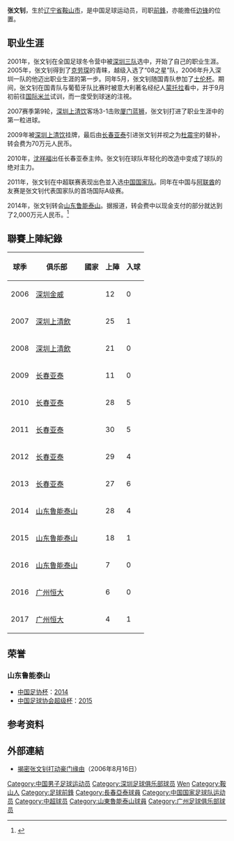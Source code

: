 {{BLPsources|time=2021-05-18T11:35:41+00:00}}
{{NoteTA|G1=足球}}
{{Football player infobox
| playername = 张文钊
| image = 
| fullname = 张文钊
| height = {{height|m=1.78}}
| nickname = 
| dateofbirth = {{birth date and age|1987|5|28}} 
| cityofbirth = [[辽宁省|辽宁省]][[鞍山市|鞍山市]]
| countryofbirth = {{CHN}}
| currentclub = 
| clubnumber = 
| position = [[前锋_(足球)|前鋒]]、[[边锋|边锋]]
| years1 = 2006–2008 | clubs1 = [[深圳上清饮|深圳上清饮]]   | caps1 = 58  | goals1 = 1  
| years2 = 2009–2013 | clubs2 = [[长春亚泰|长春亚泰]]    | caps2 = 125 | goals2 = 21
| years3 = 2014–2016 | clubs3 = [[山东鲁能泰山|山东鲁能泰山]] | caps3 = 53  | goals3 = 5
| years4 = 2016–2021 | clubs4 = [[广州恒大淘宝|广州恒大淘宝]] | caps4 = 19   | goals4 = 1
| years5 = 2019–2020 | clubs5 =→ [[北京人和|北京人和]]（租借） | caps5 = 26 | goals5 = 1
| nationalyears1 = 2011–2017
| nationalteam1  = [[中国国家足球队|中国]]
| nationalcaps1  = 6  
| nationalgoals1 = 0
| pcupdate = 2020年12月31日|
| ntupdat  = 2016年12月17日|
}}

'''张文钊'''{{BD|1987年|5月28日|||Z}}，生於[[辽宁省|辽宁省]][[鞍山市|鞍山市]]，是中国足球运动员，司职[[前锋_(足球)|前鋒]]，亦能擔任[[边锋|边锋]]的位置。

== 职业生涯 ==
2001年，张文钊在全国足球冬令营中被[[深圳上清饮|深圳三队]]选中，开始了自己的职业生涯。2005年，张文钊得到了[[克劳琛|克劳琛]]的青睐，越级入选了“08之星”队，2006年升入深圳一队的他迈出职业生涯的第一步。同年5月，张文钊随国青队参加了[[土伦杯|土伦杯]]。期间，张文钊在国青队与葡萄牙队比赛时被意大利著名经纪人[[蒙托拉|蒙托拉]]看中，并于9月初前往[[国际米兰|国际米兰]]试训，而一度受到球迷的注視。

2007赛季第9轮，[[深圳上清饮|深圳上清饮]]客场3-1击败[[厦门蓝狮|厦门蓝狮]]，张文钊打进了职业生涯中的第一粒进球。

2009年被[[深圳上清饮|深圳上清饮]]挂牌，最后由[[长春亚泰|长春亚泰]]引进张文钊并视之为[[杜震宇|杜震宇]]的替补，转会费为70万元人民币。

2010年，[[沈祥福|沈祥福]]出任长春亚泰主帅。张文钊在球队年轻化的改造中变成了球队的绝对主力。

2011年，张文钊在中超联赛表现出色並入选[[中国国家足球队|中国国家队]]。同年在中国与[[阿联酋国家足球队|阿联酋]]的友赛是张文钊代表国家队的首场国际A级赛。

2014年，张文钊转会[[山东鲁能泰山|山东鲁能泰山]]。据报道，转会费中以现金支付的部分就达到了2,000万元人民币。<ref>{{cite news|title=2014中超引援：烧成亚洲最贵 鲁能独揽"双标王"|url=http://sports.people.com.cn/n/2014/0303/c22176-24515547.html|accessdate=2014-04-28|newspaper=北京晚报|date=2014-03-03|archive-url=https://web.archive.org/web/20140429051054/http://sports.people.com.cn/n/2014/0303/c22176-24515547.html|archive-date=2014-04-29|dead-url=yes}}</ref>

==聯賽上陣紀錄==
{| class="wikitable" style="text-align: center;"
!球季!!俱乐部!!國家!!上陣!!入球
|-
|2006||align="left"|[[深圳金威|深圳金威]]||align="left"|{{fb|CHN}}||12||0
|-
|2007||align="left"|[[深圳上清飲|深圳上清飲]]||align="left"|{{fb|CHN}}||25||1
|-
|2008||align="left"|[[深圳上清飲|深圳上清飲]]||align="left"|{{fb|CHN}}||21||0
|-
|2009||align="left"|[[长春亚泰|长春亚泰]]||align="left"|{{fb|CHN}}||11||0
|-
|2010||align="left"|[[长春亚泰|长春亚泰]]||align="left"|{{fb|CHN}}||28||5
|-
|2011||align="left"|[[长春亚泰|长春亚泰]]||align="left"|{{fb|CHN}}||30||5
|-
|2012||align="left"|[[长春亚泰|长春亚泰]]||align="left"|{{fb|CHN}}||29||4
|-
|2013||align="left"|[[长春亚泰|长春亚泰]]||align="left"|{{fb|CHN}}||27||6
|-
|2014||align="left"|[[山东鲁能泰山|山东鲁能泰山]]||align="left"|{{fb|CHN}}||28||4
|-
|2015||align="left"|[[山东鲁能泰山|山东鲁能泰山]]||align="left"|{{fb|CHN}}||18||1
|-
|2016||align="left"|[[山东鲁能泰山|山东鲁能泰山]]||align="left"|{{fb|CHN}}||7||0
|-
|2016||align="left"|[[广州恒大|广州恒大]]||align="left"|{{fb|CHN}}||6||0
|-
|2017||align="left"|[[广州恒大|广州恒大]]||align="left"|{{fb|CHN}}||4||1
|}

== 荣誉 ==
=== 山东鲁能泰山 ===
*[[中国足协杯|中国足协杯]]：[[2014年中国足协杯|2014]]
*[[中国足球协会超级杯|中国足球协会超级杯]]：[[2015年中国足球协会超级杯|2015]]

== 参考资料 ==
{{reflist}}

==外部連結==
*[http://sports.sina.com.cn/j/2006-08-16/01262398633.shtml 揭密张文钊打动豪门缘由]（2006年8月16日）

{{2009年长春亚泰名单}}
{{2010年中超分类名单长春}}
{{2011年中超分类名单长春}}
{{2012年中超分类名单长春}}
{{2013年中超分类名单长春}}
{{2014年中超分类名单山东}}
{{2015年中超分类名单山东}}
{{2016年中超分类名单山东}}
{{2016年中超分类名单广州恒大}}
{{2017年中超分类名单广州恒大}}
{{2018年中超分类名单广州恒大}}
{{2019年中超分类名单北京人和}}

{{DEFAULTSORT:ZHANG Wenzhao}}
[[Category:中国男子足球运动员|Category:中国男子足球运动员]]
[[Category:深圳足球俱乐部球员|Category:深圳足球俱乐部球员]]
[[Category:张姓|Wen]]
[[Category:鞍山人|Category:鞍山人]]
[[Category:足球前鋒|Category:足球前鋒]]
[[Category:長春亞泰球員|Category:長春亞泰球員]]
[[Category:中国国家足球队运动员|Category:中国国家足球队运动员]]
[[Category:中超球员|Category:中超球员]]
[[Category:山東魯能泰山球員|Category:山東魯能泰山球員]]
[[Category:广州足球俱乐部球员|Category:广州足球俱乐部球员]]